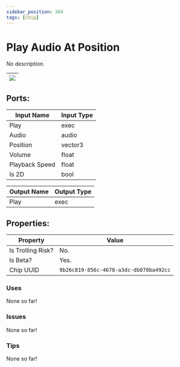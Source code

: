 ```yaml
---
sidebar_position: 384
tags: [Chip]
---
```


# Play Audio At Position


*No description.*

| ![](https://images-ext-2.discordapp.net/external/MPmIaQzlEPmgGWlgi-WxBBXt0Bjv_zWPkg1y1f_sy3s/https/www.recroomcircuits.com/image/circuit/absolute-value?width=206&height=108) |
|-----|

## Ports:

| Input Name | Input Type |
|-----------|-----------|
| Play | exec |
| Audio | audio |
| Position | vector3 |
| Volume | float |
| Playback Speed | float |
| Is 2D | bool |

| Output Name | Output Type |
|-----------|-----------|
| Play | exec |

## Properties:

| Property  | Value |
|-------------------|-----------|
| Is Trolling Risk? | No. |
| Is Beta? | Yes. |
| Chip UUID | `9b26c819-856c-4678-a3dc-db070ba492cc` |

### Uses
None so far!

### Issues
None so far!

### Tips
None so far!
